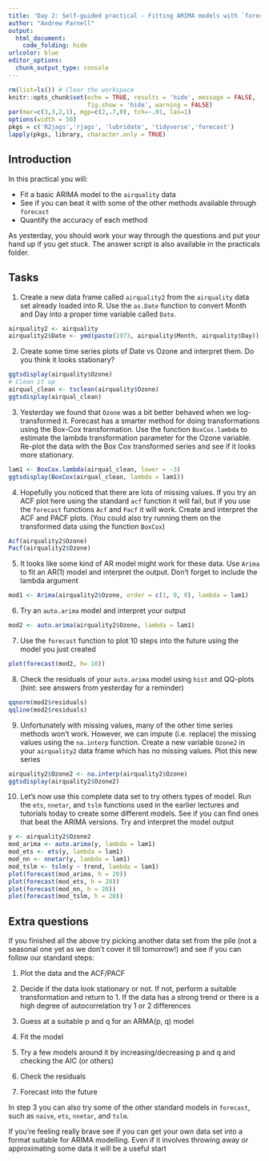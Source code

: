 ```yaml
---
title: 'Day 2: Self-guided practical - Fitting ARIMA models with `forecast`'
author: "Andrew Parnell"
output:
  html_document:
    code_folding: hide
urlcolor: blue
editor_options: 
  chunk_output_type: console
---
```


```r
rm(list=ls()) # Clear the workspace
knitr::opts_chunk$set(echo = TRUE, results = 'hide', message = FALSE,
                      fig.show = 'hide', warning = FALSE)
par(mar=c(3,3,2,1), mgp=c(2,.7,0), tck=-.01, las=1)
options(width = 50)
pkgs = c('R2jags','rjags', 'lubridate', 'tidyverse','forecast')
lapply(pkgs, library, character.only = TRUE)
```

## Introduction

In this practical you will:

- Fit a basic ARIMA model to the `airquality` data
- See if you can beat it with some of the other methods available through `forecast`
- Quantify the accuracy of each method

As yesterday, you should work your way through the questions and put your hand up if you get stuck. The answer script is also available in the practicals folder.

## Tasks

1. Create a new data frame called `airquality2` from the `airquality` data set already loaded into R. Use the `as.Date` function to convert Month and Day into a proper time variable called `Date`.

```r
airquality2 <- airquality
airquality2$Date <- ymd(paste(1973, airquality$Month, airquality$Day))
```


2. Create some time series plots of Date vs Ozone and interpret them. Do you think it looks stationary? 

```r
ggtsdisplay(airquality$Ozone)
# Clean it up
airqual_clean <- tsclean(airquality$Ozone) 
ggtsdisplay(airqual_clean)
```

3. Yesterday we found that `Ozone` was a bit better behaved when we log-transformed it. Forecast has a smarter method for doing transformations using the Box-Cox transformation. Use the function `BoxCox.lambda` to estimate the lambda transformation parameter for the Ozone variable. Re-plot the data with the Box Cox transformed series and see if it looks more stationary.

```r
lam1 <- BoxCox.lambda(airqual_clean, lower = -3)
ggtsdisplay(BoxCox(airqual_clean, lambda = lam1))
```

4. Hopefully you noticed that there are lots of missing values. If you try an ACF plot here using the standard `acf` function it will fail, but if you use the `forecast` functions `Acf` and `Pacf` it will work. Create and interpret the ACF and PACF plots. (You could also try running them on the transformed data using the function `BoxCox`)

```r
Acf(airquality2$Ozone)
Pacf(airquality2$Ozone)
```

5. It looks like some kind of AR model might work for these data. Use `Arima` to fit an AR(1) model and interpret the output. Don't forget to include the lambda argument

```r
mod1 <- Arima(airquality2$Ozone, order = c(1, 0, 0), lambda = lam1)
```


6. Try an `auto.arima` model and interpret your output

```r
mod2 <- auto.arima(airquality2$Ozone, lambda = lam1)
```

7. Use the `forecast` function to plot 10 steps into the future using the model you just created

```r
plot(forecast(mod2, h= 10))
```

8. Check the residuals of your `auto.arima` model using `hist` and QQ-plots (hint: see answers from yesterday for a reminder)

```r
qqnorm(mod2$residuals)
qqline(mod2$residuals)
```


9. Unfortunately with missing values, many of the other time series methods won't work. However, we can impute (i.e. replace) the missing values using the `na.interp` function. Create a new variable `Ozone2` in your `airquality2` data frame which has no missing values. Plot this new series

```r
airquality2$Ozone2 <- na.interp(airquality2$Ozone)
ggtsdisplay(airquality2$Ozone2)
```

10. Let's now use this complete data set to try others types of model. Run the `ets`, `nnetar`, and `tslm` functions used in the earlier lectures and tutorials today to create some different models. See if you can find ones that beat the ARIMA versions. Try and interpret the model output

```r
y <- airquality2$Ozone2
mod_arima <- auto.arima(y, lambda = lam1)
mod_ets <- ets(y, lambda = lam1)
mod_nn <- nnetar(y, lambda = lam1)
mod_tslm <- tslm(y ~ trend, lambda = lam1)
plot(forecast(mod_arima, h = 20))
plot(forecast(mod_ets, h = 20))
plot(forecast(mod_nn, h = 20))
plot(forecast(mod_tslm, h = 20))
```


## Extra questions

If you finished all the above try picking another data set from the pile (not a seasonal one yet as we don't cover it till tomorrow!) and see if you can follow our standard steps:

1. Plot the data and the ACF/PACF

2. Decide if the data look stationary or not. If not, perform a suitable transformation and return to 1. If the data has a strong trend or there is a high degree of autocorrelation try 1 or 2 differences

3. Guess at a suitable p and q for an ARMA(p, q) model

4. Fit the model

5. Try a few models around it by increasing/decreasing p and q and checking the AIC (or others)

6. Check the residuals

7. Forecast into the future

In step 3 you can also try some of the other standard models in `forecast`, such as `naive`, `ets`, `nnetar`, and `tslm`. 

If you're feeling really brave see if you can get your own data set into a format suitable for ARIMA modelling. Even if it involves throwing away or approximating some data it will be a useful start

